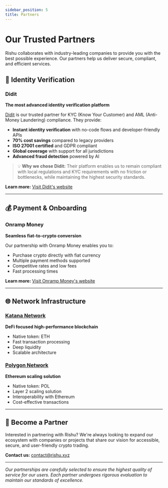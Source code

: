 ```yaml
---
sidebar_position: 5
title: Partners
---
```


# Our Trusted Partners

Rishu collaborates with industry-leading companies to provide you with the best possible experience. Our partners help us deliver secure, compliant, and efficient services.

## 🔐 Identity Verification

### Didit
**The most advanced identity verification platform**

[Didit](https://didit.me/) is our trusted partner for KYC (Know Your Customer) and AML (Anti-Money Laundering) compliance. They provide:

- **Instant identity verification** with no-code flows and developer-friendly APIs
- **70% cost savings** compared to legacy providers
- **ISO 27001 certified** and GDPR compliant
- **Global coverage** with support for all jurisdictions
- **Advanced fraud detection** powered by AI

> 💡 **Why we chose Didit:** Their platform enables us to remain compliant with local regulations and KYC requirements with no friction or bottlenecks, while maintaining the highest security standards.

**Learn more:** [Visit Didit's website](https://didit.me/)

---

## 💰 Payment & Onboarding

### Onramp Money
**Seamless fiat-to-crypto conversion**

Our partnership with Onramp Money enables you to:
- Purchase crypto directly with fiat currency
- Multiple payment methods supported
- Competitive rates and low fees
- Fast processing times

**Learn more:** [Visit Onramp Money's website](https://onramp.money/)

---

## 🌐 Network Infrastructure

### [Katana Network](https://katana.network/)
**DeFi focused high-performance blockchain**

- Native token: ETH
- Fast transaction processing
- Deep liquidity
- Scalable architecture

### [Polygon Network](https://polygon.technology/)
**Ethereum scaling solution**

- Native token: POL
- Layer 2 scaling solution
- Interoperability with Ethereum
- Cost-effective transactions

---

## 🤝 Become a Partner

Interested in partnering with Rishu? We're always looking to expand our ecosystem with companies or projects that share our vision for accessible, secure, and user-friendly crypto trading.

**Contact us:** [contact@rishu.xyz](mailto:contact@rishu.xyz)

---

*Our partnerships are carefully selected to ensure the highest quality of service for our users. Each partner undergoes rigorous evaluation to maintain our standards of excellence.*

